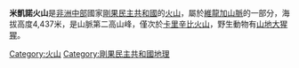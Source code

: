 '''米凱諾火山'''是[[非洲中部|非洲中部]]國家[[剛果民主共和國|剛果民主共和國]]的[[火山|火山]]，屬於[[維龍加山脈|維龍加山脈]]的一部分，海拔高度4,437米，是山脈第二高山峰，僅次於[[卡里辛比火山|卡里辛比火山]]，野生動物有[[山地大猩猩|山地大猩猩]]。

{{DRCongo-stub}}

[[Category:火山|Category:火山]]
[[Category:剛果民主共和國地理|Category:剛果民主共和國地理]]